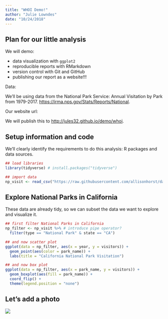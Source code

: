 ```yaml
---
title: "WHOI Demo!"
author: "Julie Lowndes"
date: "10/24/2018"
---
```


## Plan for our little analysis

We will demo: 

- data visualization with `ggplot2`
- reproducible reports with RMarkdown
- version control with Git and GitHub
- publishing our report as a website!!!


Data:

We'll be using data from the National Park Service: Annual Visitation by Park from 1979-2017. <https://irma.nps.gov/Stats/Reports/National>.

Our website url:

We will publish this to <http://jules32.github.io/demo/whoi>.

## Setup information and code

We'll clearly identify the requirements to do this analysis: R packages and data sources.

```r
## load libraries
library(tidyverse) # install.packages("tidyverse")

## import data
np_visit <- read_csv("https://raw.githubusercontent.com/allisonhorst/data-vis/master/np_visit.csv")
```

## Explore National Parks in California

These data are already tidy, so we can subset the data we want to explore and visualize it.

```r
## first filter National Parks in California
np_filter <- np_visit %>% # introduce pipe operator?
  filter(type == "National Park" & state == "CA")

## and now scatter plot
ggplot(data = np_filter, aes(x = year, y = visitors)) + 
  geom_point(aes(color = park_name)) +
  labs(title = "California National Park Visitation")

## and now box plot
ggplot(data = np_filter, aes(x = park_name, y = visitors)) +
  geom_boxplot(aes(fill = park_name)) +
  coord_flip() +
  theme(legend.position = "none")
```

## Let's add a photo

![](Yosemite.jpg)

